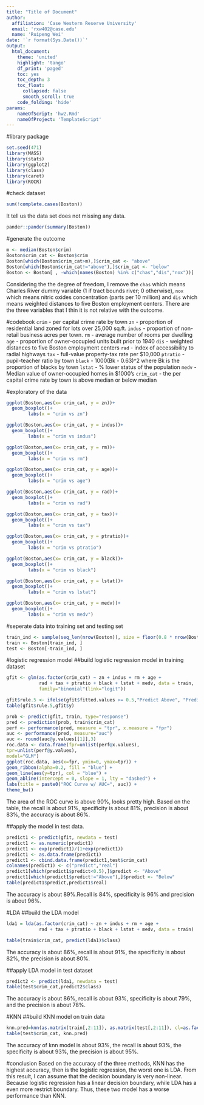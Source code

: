 ```yaml
---
title: "Title of Document"
author:
  affiliation: 'Case Western Reserve University'
  email: 'rxw402@case.edu'
  name: 'Ruipeng Wei'
date: '`r format(Sys.Date())`'
output:
  html_document:
    theme: 'united'
    highlight: 'tango'
    df_print: 'paged'
    toc: yes
    toc_depth: 3
    toc_float:
      collapsed: false
      smooth_scroll: true
    code_folding: 'hide'
params:
    nameOfScript: 'hw2.Rmd'
    nameOfProject: 'TemplateScript'
---
```


#library package
```r
set.seed(471)
library(MASS)
library(stats)
library(ggplot2)
library(class)
library(caret)
library(ROCR)
```

#check dataset
```r
sum(!complete.cases(Boston))
```

It tell us the data set does not missing any data. 

```r
pander::pander(summary(Boston))
```

#generate the outcome
```r
m <- median(Boston$crim)
Boston$crim_cat <- Boston$crim
Boston[which(Boston$crim_cat>m),]$crim_cat <- "above"
Boston[which(Boston$crim_cat!="above"),]$crim_cat <- "below"
Boston <- Boston[ , -which(names(Boston) %in% c("chas","dis","nox"))]
```

Considering the the degree of freedom, I remove the `chas` which means Charles River dummy variable (1 if tract bounds river; 0 otherwise), `nox` which means  nitric oxides concentration (parts per 10 million) and `dis` which means weighted distances to five Boston employment centers. There are the three variables that I thin it is not relative with the outcome. 

#codebook
`crim` - per capital crime rate by town
`zn` - proportion of residential land zoned for lots over 25,000 sq.ft.
`indus` - proportion of non-retail business acres per town.
`rm` - average number of rooms per dwelling
`age` - proportion of owner-occupied units built prior to 1940
`dis` - weighted distances to five Boston employment centers
`rad` - index of accessibility to radial highways
`tax` - full-value property-tax rate per $10,000
`ptratio` - pupil-teacher ratio by town
`black` - 1000(Bk - 0.63)^2 where Bk is the proportion of blacks by town
`lstat` - % lower status of the population
`medv` - Median value of owner-occupied homes in $1000's
`crim_cat` - the per capital crime rate by town is above median or below median

#exploratory of the data
```r
ggplot(Boston,aes(x= crim_cat, y = zn))+
  geom_boxplot()+
        labs(x = "crim vs zn")
```

```r
ggplot(Boston,aes(x= crim_cat, y = indus))+
  geom_boxplot()+
        labs(x = "crim vs indus")
```

```r
ggplot(Boston,aes(x= crim_cat, y = rm))+
  geom_boxplot()+
        labs(x = "crim vs rm")
```

```r
ggplot(Boston,aes(x= crim_cat, y = age))+
  geom_boxplot()+
        labs(x = "crim vs age")
```

```r
ggplot(Boston,aes(x= crim_cat, y = rad))+
  geom_boxplot()+
        labs(x = "crim vs rad")
```

```r
ggplot(Boston,aes(x= crim_cat, y = tax))+
  geom_boxplot()+
        labs(x = "crim vs tax")
```

```r
ggplot(Boston,aes(x= crim_cat, y = ptratio))+
  geom_boxplot()+
        labs(x = "crim vs ptratio")
```

```r
ggplot(Boston,aes(x= crim_cat, y = black))+
  geom_boxplot()+
        labs(x = "crim vs black")
```

```r
ggplot(Boston,aes(x= crim_cat, y = lstat))+
  geom_boxplot()+
        labs(x = "crim vs lstat")
```

```r
ggplot(Boston,aes(x= crim_cat, y = medv))+
  geom_boxplot()+
        labs(x = "crim vs medv")
```

#seperate data into training set and testing set 
```r
train_ind <- sample(seq_len(nrow(Boston)), size = floor(0.8 * nrow(Boston)))
train <- Boston[train_ind, ]
test <- Boston[-train_ind, ]
```


#logistic regression model
##build logistic regression model in training dataset
```r
gfit <- glm(as.factor(crim_cat) ~ zn + indus + rm + age +
            rad + tax + ptratio + black + lstat + medv, data = train,
            family="binomial"(link="logit"))

gfit$rule.5 <- ifelse(gfit$fitted.values >= 0.5,"Predict Above", "Predict Blove")
table(gfit$rule.5,gfit$y)

prob <- predict(gfit, train, type="response")
pred <- prediction(prob, train$crim_cat)
perf <- performance(pred, measure = "tpr", x.measure = "fpr")
auc <- performance(pred, measure="auc")
auc <- round(auc@y.values[[1]],3)
roc.data <- data.frame(fpr=unlist(perf@x.values),
tpr=unlist(perf@y.values),
model="GLM")
ggplot(roc.data, aes(x=fpr, ymin=0, ymax=tpr)) +
geom_ribbon(alpha=0.2, fill = "blue") +
geom_line(aes(y=tpr), col = "blue") +
geom_abline(intercept = 0, slope = 1, lty = "dashed") +
labs(title = paste0("ROC Curve w/ AUC=", auc)) +
theme_bw()
```

The area of the ROC curve is above 90%, looks pretty high. 
Based on the table, the recall is about 91%, specificity is about 81%, precision is about 83%, the accuracy is about 86%.

##apply the model in test data.
```r
predict1 <- predict(gfit, newdata = test)
predict1 <- as.numeric(predict1)
predict1 <- exp(predict1)/(1+exp(predict1))
predict1 <- as.data.frame(predict1)
predict1 <- cbind.data.frame(predict1,test$crim_cat)
colnames(predict1) <- c("predict","real")
predict1[which(predict1$predict<0.5),]$predict <- "Above"
predict1[which(predict1$predict!="Above"),]$predict <- "Below"
table(predict1$predict,predict1$real)
```

The accuracy is about 89%.Recall is 84%, specificity is 96% and precision is about 96%.

#LDA
##build the LDA model
```r
lda1 = lda(as.factor(crim_cat) ~ zn + indus + rm + age +
            rad + tax + ptratio + black + lstat + medv, data = train)

table(train$crim_cat, predict(lda1)$class)
```

The accuracy is about 86%, recall is about 91%, the specificity is about 82%, the precision is about 80%.

##apply LDA model in test dataset
```r
predict2 <- predict(lda1, newdata = test)
table(test$crim_cat,predict2$class)
```

The accuracy is about 86%, recall is about 93%, specificity is about 79%, and the precision is about 78%.

#KNN
##build KNN model on train data

```r
knn.pred=knn(as.matrix(train[,2:11]), as.matrix(test[,2:11]), cl=as.factor(train$crim_cat), k=2,prob = T)
table(test$crim_cat, knn.pred)
```

The accuracy of knn model is about 93%, the recall is about 93%, the specificity is about 93%, the precision is about 95%. 

#conclusion
Based on the accuracy of the three methods, KNN has the highest accuracy, then is the logistic regression, the worst one is LDA. 
From this result, I can assume that the decision boundary is very non-linear. Because logistic regression has a linear decision boundary, while LDA has a even more restrict boundary. Thus, these two model has a worse performance than KNN. 

